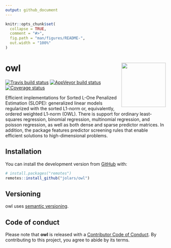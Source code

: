 ```yaml
---
output: github_document
---
```


<!-- README.md is generated from README.Rmd. Please edit that file -->

```r
knitr::opts_chunk$set(
  collapse = TRUE,
  comment = "#>",
  fig.path = "man/figures/README-",
  out.width = "100%"
)
```

# owl <img src='man/figures/logo.svg' align="right" height="139" />

<!-- badges: start -->
[![Travis build status](https://travis-ci.org/jolars/owl.svg?branch=master)](https://travis-ci.org/jolars/owl)
[![AppVeyor build status](https://ci.appveyor.com/api/projects/status/github/jolars/owl?branch=master&svg=true)](https://ci.appveyor.com/project/jolars/owl)
[![Coverage status](https://codecov.io/gh/jolars/owl/branch/master/graph/badge.svg)](https://codecov.io/github/jolars/owl?branch=master)
<!-- badges: end -->

Efficient implementations for Sorted L-One Penalized Estimation
(SLOPE): generalized linear models regularized with the sorted L1-norm
or, equivalently, ordered weighted L1-norm (OWL). There is support for
ordinary least-squares regression, binomial regression, multinomial
regression, and poisson regression, as well as both dense and sparse 
predictor matrices. In addition, the package features predictor screening
rules that enable efficient solutions to high-dimensional problems.

## Installation

You can install the development version from [GitHub](https://github.com/) with:

``` r
# install.packages("remotes")
remotes::install_github("jolars/owl")
```

## Versioning

owl uses [semantic versioning](http://semver.org).

## Code of conduct

Please note that **owl** is released with a 
[Contributor Code of Conduct](CODE_OF_CONDUCT.md). By contributing to this 
project, you agree to abide by its terms.


